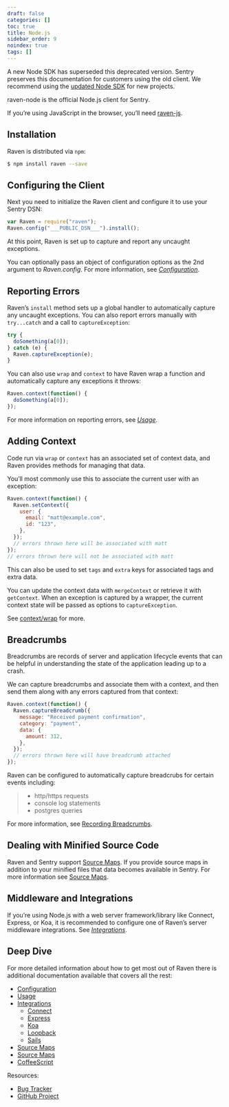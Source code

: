 ```yaml
---
draft: false
categories: []
toc: true
title: Node.js
sidebar_order: 9
noindex: true
tags: []
---
```


<Alert level="warning" title="Note"><markdown>

A new Node SDK has superseded this deprecated version. Sentry preserves this documentation for customers using the old client. We recommend using the [updated Node SDK](/platforms/node/) for new projects.

</markdown></Alert>

raven-node is the official Node.js client for Sentry.

<Alert level="warning" title="Note"><markdown>

If you’re using JavaScript in the browser, you’ll need [raven-js](https://docs.sentry.io/clients/javascript).

</markdown></Alert>

<!-- WIZARD installation -->

## Installation

Raven is distributed via `npm`:

```bash
$ npm install raven --save
```

<!-- WIZARD configuration -->

## Configuring the Client

Next you need to initialize the Raven client and configure it to use your Sentry DSN:

```javascript
var Raven = require("raven");
Raven.config("___PUBLIC_DSN___").install();
```

At this point, Raven is set up to capture and report any uncaught exceptions.

You can optionally pass an object of configuration options as the 2nd argument to _Raven.config_. For more information, see [_Configuration_](/clients/node/config/).

<!-- WIZARD reporting-errors -->

## Reporting Errors

Raven’s `install` method sets up a global handler to automatically capture any uncaught exceptions. You can also report errors manually with `try...catch` and a call to `captureException`:

```javascript
try {
  doSomething(a[0]);
} catch (e) {
  Raven.captureException(e);
}
```

You can also use `wrap` and `context` to have Raven wrap a function and automatically capture any exceptions it throws:

```javascript
Raven.context(function() {
  doSomething(a[0]);
});
```

For more information on reporting errors, see [_Usage_](/clients/node/usage/).

## Adding Context

Code run via `wrap` or `context` has an associated set of context data, and Raven provides methods for managing that data.

You’ll most commonly use this to associate the current user with an exception:

```javascript
Raven.context(function() {
  Raven.setContext({
    user: {
      email: "matt@example.com",
      id: "123",
    },
  });
  // errors thrown here will be associated with matt
});
// errors thrown here will not be associated with matt
```

This can also be used to set `tags` and `extra` keys for associated tags and extra data.

You can update the context data with `mergeContext` or retrieve it with `getContext`. When an exception is captured by a wrapper, the current context state will be passed as options to `captureException`.

See [context/wrap](/clients/node/usage/#raven-node-additional-context) for more.

## Breadcrumbs

Breadcrumbs are records of server and application lifecycle events that can be helpful in understanding the state of the application leading up to a crash.

We can capture breadcrumbs and associate them with a context, and then send them along with any errors captured from that context:

```javascript
Raven.context(function() {
  Raven.captureBreadcrumb({
    message: "Received payment confirmation",
    category: "payment",
    data: {
      amount: 312,
    },
  });
  // errors thrown here will have breadcrumb attached
});
```

Raven can be configured to automatically capture breadcrubs for certain events including:

> - http/https requests
> - console log statements
> - postgres queries

For more information, see [Recording Breadcrumbs](/clients/node/usage/#raven-recording-breadcrumbs).

## Dealing with Minified Source Code

Raven and Sentry support [Source Maps](https://www.html5rocks.com/en/tutorials/developertools/sourcemaps/). If you provide source maps in addition to your minified files that data becomes available in Sentry. For more information see [Source Maps](/clients/node/sourcemaps/#raven-node-sourcemaps).

## Middleware and Integrations

If you’re using Node.js with a web server framework/library like Connect, Express, or Koa, it is recommended to configure one of Raven’s server middleware integrations. See [_Integrations_](/clients/node/integrations/).

## Deep Dive

For more detailed information about how to get most out of Raven there is additional documentation available that covers all the rest:

- [Configuration](/clients/node/config/)
- [Usage](/clients/node/usage/)
- [Integrations](/clients/node/integrations/)
  - [Connect](/clients/node/integrations/#connect)
  - [Express](/clients/node/integrations/#express)
  - [Koa](/clients/node/integrations/#koa)
  - [Loopback](/clients/node/integrations/#loopback)
  - [Sails](/clients/node/integrations/#sails)
- [Source Maps](/clients/node/sourcemaps/)
- [Source Maps](/clients/node/typescript/)
- [CoffeeScript](/clients/node/coffeescript/)

Resources:

- [Bug Tracker](https://github.com/getsentry/sentry-javascript/issues)
- [GitHub Project](https://github.com/getsentry/sentry-javascript)
